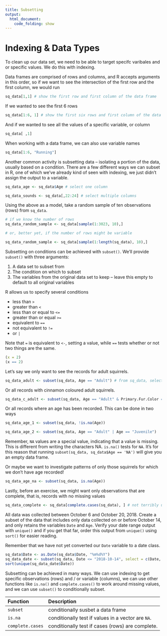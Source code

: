 ```yaml
---
title: Subsetting
output:
  html_document:
    code_folding: show
---
```


# Indexing & Data Types

To clean up our data set, we need to be able to target specifc varibales and or specific values. We do this with indexing.

Data frames are comprised of rows and columns, and R accepts arguments in this order, so if we want to see the intersection of the first row and the first column, we would run

```r
sq_data[1,1] # show the first row and first column of the data frame
```

If we wanted to see the first 6 rows

```r
sq_data[1:6, 1] # show the first six rows and first column of the data frame
```

And if we wanted to see all the values of a specific variable, or column

```r
sq_data[ ,1]
```

When working with a data frame, we can also use variable names

```r
sq_data[1:6, "Running"]
```

Another common activity is subsetting data -- isolating a portion of the data, usually based on a condition. There are a few different ways we can subset in R, one of which we've already kind of seen with indexing, we just didn't assign the output to a variable.

```r
sq_data_age <- sq_data$Age # select one column

sq_data_sounds <- sq_data[,22:24] # select multiple columns
```

<div class = 'exercise'>
Using the above as a model, take a random sample of ten observations (rows) from `sq_data`.
</div>

<div class = 'solution'>
```r
# if we know the number of rows
sq_data_random_sample <- sq_data[sample(1:3023, 10),]

# or, better yet, if the number of rows might be variable

sq_data_random_sample <- sq_data[sample(1:length(sq_data), 10),]
```
</div>

Subsetting on conditions can be achieved with `subset()`. We'll provide `subset()` with three arguments:

1. A data set to subset from
2. The condition on which to subset
3. The variables from the original data set to keep -- leave this empty to default to all original variables

<div class = "note">
R allows us to specify several conditions

* less than `>`
* greater than `<`
* less than or equal to `<=` 
* greater than or equal `>=`
* equivalent to `==`
* not equivalent to `!=`
* or `|`

Note that `=` is equivalent to `<-`, setting a value, while `==` tests whether or not two things are the same.

```r
(x = 2)
(x == 2)
```
</div>

Let's say we only want to see the records for adult squirrels.

```r
sq_data_adult <- subset(sq_data, Age == "Adult") # from sq_data, select only rows where Age equals Adult
```

Or all records with cinnamon coloured adult squirrels.

```r
sq_data_c_adult <- subset(sq_data, Age == "Adult" & Primary.Fur.Color == "Cinnamon")
```

Or all records where an age has been recorded. This can be done in two ways

```r
sq_data_age_1 <- subset(sq_data, !is.na(Age))

sq_data_age_2 <- subset(sq_data, Age == "Adult" | Age == "Juvenile")
```

<div class = "note">
Remember, `NA` values are a special value, indicating that a value is missing. This is different from writing the characters NA. `is.na()` tests for `NA`. It's for this reason that running `subset(sq_data, sq_data$Age == 'NA')` will give you an empty data frame.
</div>

Or maybe we want to investigate patterns of only those squirrels for which we don't have age recorded!

```r
sq_data_age_na <- subset(sq_data, is.na(Age))
```

Lastly, before an exercise, we might want only observations that are complete, that is, records with no missing values

```r
sq_data_complete <- sq_data[complete.cases(sq_data), ] # not terribly useful with this particular data set
```

<div class = 'exercise'>
All data was collected between October 6 and October 20, 2018.  Create a subset of the data that includes only data collected on or before October 14, and only retains the variables `Date` and `Age`. Verify your date range output with `unique()` and if you get that far, order this output from `unique()` using `sort()` for easier reading.

Remember that we have not yet converted our `Date` variable to a date class. 
</div>

<div class = 'solution'>
```r
sq_data$Date <- as.Date(sq_data$Date, "%m%d%Y")
sq_data_date <- subset(sq_data, Date <= "2018-10-14", select = c(Date, Age))
sort(unique(sq_data_date$Date))
```
</div>

<div class = 'summary'>
Subsetting can be achieved in many ways. We can use indexing to get specific observations (rows) and / or variable (columns), we can use other functions like `is.na()` and `complete.cases()` to work around missing values, and we can use `subset()` to conditionally subset.
</div>

<div class = 'functions'>
| Function | Description |
| :--- | :--- |
| `subset` | conditionally susbet a data frame |
| `is.na` | conditionally test if values in a vector are `NA`. |
| `complete.cases` | conditionally test if cases (rows) are complete. |
</div>